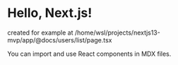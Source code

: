 
# Hello, Next.js!
created for example at /home/wsl/projects/nextjs13-mvp/app/@docs/users/list/page.tsx

You can import and use React components in MDX files.
      